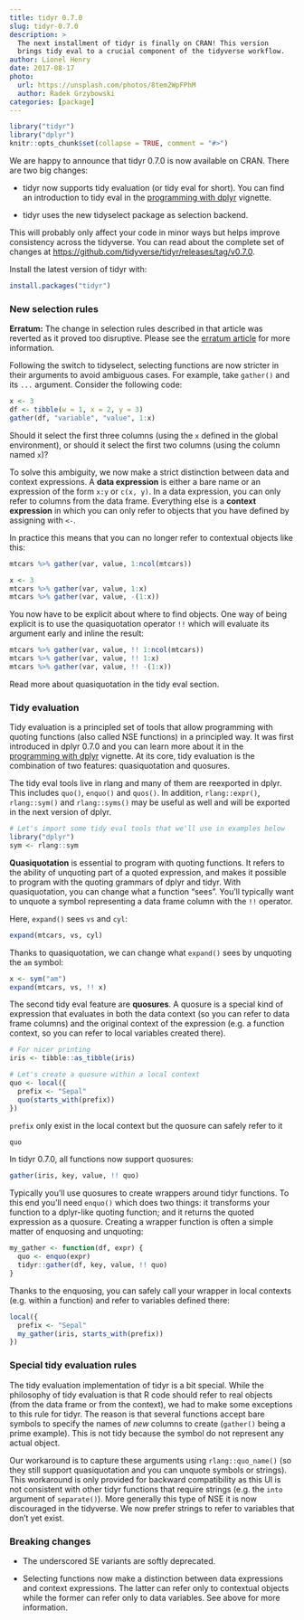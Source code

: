 ```yaml
---
title: tidyr 0.7.0
slug: tidyr-0.7.0
description: >
  The next installment of tidyr is finally on CRAN! This version
  brings tidy eval to a crucial component of the tidyverse workflow.
author: Lionel Henry
date: 2017-08-17
photo:
  url: https://unsplash.com/photos/8tem2WpFPhM
  author: Radek Grzybowski
categories: [package]
---
```


```r
library("tidyr")
library("dplyr")
knitr::opts_chunk$set(collapse = TRUE, comment = "#>")
```

We are happy to announce that tidyr 0.7.0 is now available on CRAN.
There are two big changes:

- tidyr now supports tidy evaluation (or tidy eval for short). You can
  find an introduction to tidy eval in the [programming with
  dplyr](http://dplyr.tidyverse.org/articles/programming.html)
  vignette.

- tidyr uses the new tidyselect package as selection backend.

This will probably only affect your code in minor ways but helps
improve consistency across the tidyverse. You can read about the
complete set of changes
at <https://github.com/tidyverse/tidyr/releases/tag/v0.7.0>.


Install the latest version of tidyr with:

```r
install.packages("tidyr")
```


### New selection rules

**Erratum:** The change in selection rules described in that article
was reverted as it proved too disruptive. Please see
the [erratum article](http://www.tidyverse.org/articles/2017/09/erratum-tidyr-0.7.0/)
for more information.


Following the switch to tidyselect, selecting functions are now
stricter in their arguments to avoid ambiguous cases. For example,
take `gather()` and its `...` argument. Consider the following code:

```r
x <- 3
df <- tibble(w = 1, x = 2, y = 3)
gather(df, "variable", "value", 1:x)
```

Should it select the first three columns (using the `x` defined in the
global environment), or should it select the first two columns (using
the column named `x`)?

To solve this ambiguity, we now make a strict distinction between data
and context expressions. A **data expression** is either a bare name
or an expression of the form `x:y` or `c(x, y)`. In a data expression,
you can only refer to columns from the data frame. Everything else is
a **context expression** in which you can only refer to objects that
you have defined by assigning with `<-`.

In practice this means that you can no longer refer to contextual
objects like this:

```r
mtcars %>% gather(var, value, 1:ncol(mtcars))

x <- 3
mtcars %>% gather(var, value, 1:x)
mtcars %>% gather(var, value, -(1:x))
```

You now have to be explicit about where to find objects. One way of
being explicit is to use the quasiquotation operator `!!` which will
evaluate its argument early and inline the result:

```r
mtcars %>% gather(var, value, !! 1:ncol(mtcars))
mtcars %>% gather(var, value, !! 1:x)
mtcars %>% gather(var, value, !! -(1:x))
```

Read more about quasiquotation in the tidy eval section.


### Tidy evaluation

Tidy evaluation is a principled set of tools that allow programming
with quoting functions (also called NSE functions) in a principled
way. It was first introduced in dplyr 0.7.0 and you can learn more
about it in the [programming with
dplyr](http://dplyr.tidyverse.org/articles/programming.html) vignette.
At its core, tidy evaluation is the combination of two features:
quasiquotation and quosures.

The tidy eval tools live in rlang and many of them are reexported in
dplyr. This includes `quo()`, `enquo()` and `quos()`. In addition,
`rlang::expr()`, `rlang::sym()` and `rlang::syms()` may be useful as
well and will be exported in the next version of dplyr.

```r
# Let's import some tidy eval tools that we'll use in examples below
library("dplyr")
sym <- rlang::sym
```

**Quasiquotation** is essential to program with quoting functions. It
refers to the ability of unquoting part of a quoted expression, and
makes it possible to program with the quoting grammars of dplyr and
tidyr. With quasiquotation, you can change what a function "sees".
You'll typically want to unquote a symbol representing a data frame
column with the `!!` operator.

Here, `expand()` sees `vs` and `cyl`:

```r
expand(mtcars, vs, cyl)
```

Thanks to quasiquotation, we can change what `expand()` sees by
unquoting the `am` symbol:

```r
x <- sym("am")
expand(mtcars, vs, !! x)
```

The second tidy eval feature are **quosures**. A quosure is a special
kind of expression that evaluates in both the data context (so you can
refer to data frame columns) and the original context of the
expression (e.g. a function context, so you can refer to local
variables created there).

```r
# For nicer printing
iris <- tibble::as_tibble(iris)

# Let's create a quosure within a local context
quo <- local({
  prefix <- "Sepal"
  quo(starts_with(prefix))
})
```

`prefix` only exist in the local context but the quosure can safely
refer to it

```r
quo
```

In tidyr 0.7.0, all functions now support quosures:

```r
gather(iris, key, value, !! quo)
```

Typically you'll use quosures to create wrappers around tidyr
functions. To this end you'll need `enquo()` which does two things: it
transforms your function to a dplyr-like quoting function; and it
returns the quoted expression as a quosure. Creating a wrapper
function is often a simple matter of enquosing and unquoting:

```r
my_gather <- function(df, expr) {
  quo <- enquo(expr)
  tidyr::gather(df, key, value, !! quo)
}
```

Thanks to the enquosing, you can safely call your wrapper in local
contexts (e.g. within a function) and refer to variables defined
there:

```r
local({
  prefix <- "Sepal"
  my_gather(iris, starts_with(prefix))
})
```


### Special tidy evaluation rules

The tidy evaluation implementation of tidyr is a bit special. While
the philosophy of tidy evaluation is that R code should refer to real
objects (from the data frame or from the context), we had to make some
exceptions to this rule for tidyr. The reason is that several
functions accept bare symbols to specify the names of _new_ columns to
create (`gather()` being a prime example). This is not tidy because
the symbol do not represent any actual object.

Our workaround is to capture these arguments using `rlang::quo_name()`
(so they still support quasiquotation and you can unquote symbols or
strings). This workaround is only provided for backward compatibility
as this UI is not consistent with other tidyr functions that require
strings (e.g. the `into` argument of `separate()`). More generally
this type of NSE it is now discouraged in the tidyverse. We now
prefer strings to refer to variables that don't yet exist.


### Breaking changes

* The underscored SE variants are softly deprecated.

* Selecting functions now make a distinction between data expressions
  and context expressions. The latter can refer only to contextual
  objects while the former can refer only to data variables. See above
  for more information.
